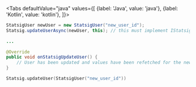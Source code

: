 
<Tabs
  defaultValue="java"
  values={[
    {label: 'Java', value: 'java'},
    {label: 'Kotlin', value: 'kotlin'},
  ]}>
  <TabItem value="java">

```java
StatsigUser newUser = new StatsigUser("new_user_id");
Statsig.updateUserAsync(newUser, this); // this must implement IStatsigCallback
    
...

@Override
public void onStatsigUpdateUser() {
    // User has been updated and values have been refetched for the new user
}
```

  </TabItem>
  <TabItem value="kotlin">

```kotlin
Statsig.updateUser(StatsigUser("new_user_id"))
```

  </TabItem>
</Tabs>
